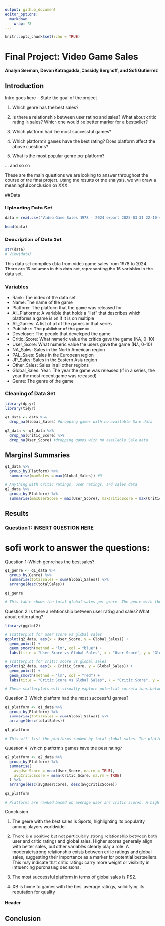 ```yaml
---
output: github_document
editor_options: 
  markdown: 
    wrap: 72
---
```


```r
knitr::opts_chunk$set(echo = TRUE)
```

# Final Project: Video Game Sales

#### Analyn Seeman, Devon Katragadda, Cassidy Berghoff, and Sofi Gutierrez

## Introduction

Intro goes here -- State the goal of the project

1.  Which genre has the best sales?

2.  Is there a relationship between user rating and sales? What about
    critic rating in sales? Which one would be better marker for a
    bestseller?

3.  Which platform had the most successful games?

4.  Which platform's games have the best rating? Does platform affect
    the above questions?

5.  What is the most popular genre per platform?

... and so on

These are the main questions we are looking to answer throughout the
course of the final project. Using the results of the analysis, we will
draw a meaningful conclusion on XXX.

##Data

### Uploading Data Set

```r

data = read.csv("Video Game Sales 1978 - 2024 export 2025-03-31 22-10-49.csv")

head(data)
```

### Description of Data Set

```r

str(data)
# View(data)

```

This data set compiles data from video game sales from 1978 to 2024.
There are 16 columns in this data set, representing the 16 variables in
the data set.

### Variables

-   Rank: The index of the data set
-   Name: The name of the game
-   Platform: The platform that the game was released for
-   All_Platforms: A variable that holds a "list" that describes which
    platforms a game is on if it is on multiple
-   All_Games: A list of all of the games in that series
-   Publisher: The publisher of the games
-   Developer: The people that developed the game
-   Critic_Score: What numeric value the critics gave the game (NA,
    0-10)
-   User_Score: What numeric value the users gave the game (NA, 0-10)
-   NA_Sales: Sales in the North American region
-   PAL_Sales: Sales in the European region
-   JP_Sales: Sales in the Eastern Asia region
-   Other_Sales: Sales in all other regions
-   Global_Sales: Year: The year the game was released (if in a series,
    the year the most recent game was released)
-   Genre: The genre of the game

### Cleaning of Data Set

```r
library(dplyr)
library(tidyr)

q1_data <- data %>%
  drop_na(Global_Sales) #dropping games with no available Sale data

q2_data <- q1_data %>%
  drop_na(Critic_Score) %>%
  drop_na(User_Score) #dropping games with no available Sale data

```

## Marginal Summaries

```r

q1_data %>%
  group_by(Platform) %>%
  summarise(maxSales = max(Global_Sales)) #3

# Anything with critic ratings, user ratings, and sales data 
q2_data %>%
  group_by(Platform) %>%
  summarise(maxUserScore = max(User_Score), maxCriticScore = max(Critic_Score)) #4

```

## Results

### Question 1: INSERT QUESTION HERE

# sofi work to answer the questions:
Question 1: Which genre has the best sales?
```r
q1_genre <- q1_data %>%
  group_by(Genre) %>%
  summarise(totalSales = sum(Global_Sales)) %>%
  arrange(desc(totalSales))

q1_genre

# This table shows the total global sales per genre. The genre with the highest total sales will indicate the most popular one globally.
```

Question 2: Is there a relationship between user rating and sales? What about critic rating?
```r
library(ggplot2)

# scatterplot for user score vs global sales
ggplot(q2_data, aes(x = User_Score, y = Global_Sales)) +
  geom_point() +
  geom_smooth(method = "lm", col = "blue") +
  labs(title = "User Score vs Global Sales", x = "User Score", y = "Global Sales")

# scatterplot for critic score vs global sales
ggplot(q2_data, aes(x = Critic_Score, y = Global_Sales)) +
  geom_point() +
  geom_smooth(method = "lm", col = "red") +
  labs(title = "Critic Score vs Global Sales", x = "Critic Score", y = "Global Sales")

# These scatterplots will visually explore potential correlations between scores (user and critic) and sales. Regression lines provide insights into the strength and direction of the relationships.
```

Question 3: Which platform had the most successful games?
```r
q1_platform <- q1_data %>%
  group_by(Platform) %>%
  summarise(totalSales = sum(Global_Sales)) %>%
  arrange(desc(totalSales))

q1_platform

# This will list the platforms ranked by total global sales. The platform with the highest total sales is deemed the most successful.
```

Question 4: Which platform's games have the best rating?
```r
q2_platform <- q2_data %>%
  group_by(Platform) %>%
  summarise(
    avgUserScore = mean(User_Score, na.rm = TRUE),
    avgCriticScore = mean(Critic_Score, na.rm = TRUE)
  ) %>%
  arrange(desc(avgUserScore), desc(avgCriticScore))

q2_platform

# Platforms are ranked based on average user and critic scores. A high average score might indicate quality gaming experiences on that platform
```


Conclusion

1. The genre with the best sales is Sports, highlighting its popularity among players worldwide.

2. There is a positive but not particularly strong relationship between both user and critic ratings and global sales. Higher scores generally align with better sales, but other variables clearly play a role. A moderate/strong relationship exists between critic ratings and global sales, suggesting their importance as a marker for potential bestsellers. This may indicate that critic ratings carry more weight or visibility in influencing purchasing decisions.  

3. The most successful platform in terms of global sales is PS2.

4. XB is home to games with the best average ratings, solidifying its reputation for quality.


#### Header

## Conclusion
